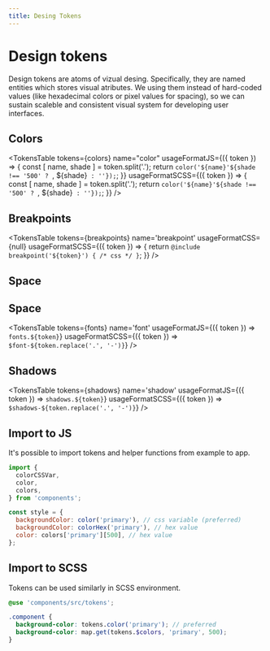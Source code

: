 ```yaml
---
title: Desing Tokens
---
```



# Design tokens

Design tokens are atoms of vizual desing. Specifically, they are named entities which stores visual atributes. We using them instead of hard-coded values (like hexadecimal colors or pixel values for spacing), so we can sustain scaleble and consistent visual system for developing user interfaces.

## Colors

<TokensTable
  tokens={colors}
  name="color"
  usageFormatJS={({ token }) => {
    const [ name, shade ] = token.split('.');
    return `color('${name}'${shade !== '500' ? `, ${shade}` : ''});`;
  }}
  usageFormatSCSS={({ token }) => {
    const [ name, shade ] = token.split('.');
    return `color('${name}'${shade !== '500' ? `, ${shade}` : ''});`;
  }}
/>

## Breakpoints

<TokensTable
  tokens={breakpoints}
  name='breakpoint'
  usageFormatCSS={null}
  usageFormatSCSS={({ token }) => {
    return `@include breakpoint('${token}') { /* css */ }`;
  }}
/>

## Space

<TokensTable
  tokens={spaces}
  name='space'
/>

## Space

<TokensTable
  tokens={fonts}
  name='font'
  usageFormatJS={({ token }) => `fonts.${token}`}
  usageFormatSCSS={({ token }) => `$font-${token.replace('.', '-')}`}
/>

## Shadows

<TokensTable
  tokens={shadows}
  name='shadow'
  usageFormatJS={({ token }) => `shadows.${token}`}
  usageFormatSCSS={({ token }) => `$shadows-${token.replace('.', '-')}`}
/>

## Import to JS

It's possible to import tokens and helper functions from example to app.

```js
import {
  colorCSSVar,
  color,
  colors,
} from 'components';

const style = {
  backgroundColor: color('primary'), // css variable (preferred)
  backgroundColor: colorHex('primary'), // hex value
  color: colors['primary'][500], // hex value
};
```

## Import to SCSS

Tokens can be used similarly in SCSS environment.

```scss
@use 'components/src/tokens';

.component {
  background-color: tokens.color('primary'); // preferred
  background-color: map.get(tokens.$colors, 'primary', 500);
}
```


